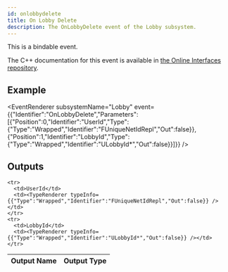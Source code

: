```yaml
---
id: onlobbydelete
title: On Lobby Delete
description: The OnLobbyDelete event of the Lobby subsystem.
---
```



This is a bindable event.

The C++ documentation for this event is available in [the Online Interfaces repository](https://src.redpoint.games/redpointgames/online-interfaces).

## Example

<EventRenderer subsystemName="Lobby" event={{"Identifier":"OnLobbyDelete","Parameters":[{"Position":0,"Identifier":"UserId","Type":{"Type":"Wrapped","Identifier":"FUniqueNetIdRepl","Out":false}},{"Position":1,"Identifier":"LobbyId","Type":{"Type":"Wrapped","Identifier":"ULobbyId*","Out":false}}]}} />

## Outputs


<table>
  <thead>
    <tr>
      <th>Output Name</th>
      <th>Output Type</th>
    </tr>
  </thead>
  <tbody>
    
    <tr>
      <td>UserId</td>
      <td><TypeRenderer typeInfo={{"Type":"Wrapped","Identifier":"FUniqueNetIdRepl","Out":false}} /></td>
    </tr>
    <tr>
      <td>LobbyId</td>
      <td><TypeRenderer typeInfo={{"Type":"Wrapped","Identifier":"ULobbyId*","Out":false}} /></td>
    </tr>
  </tbody>
</table>


